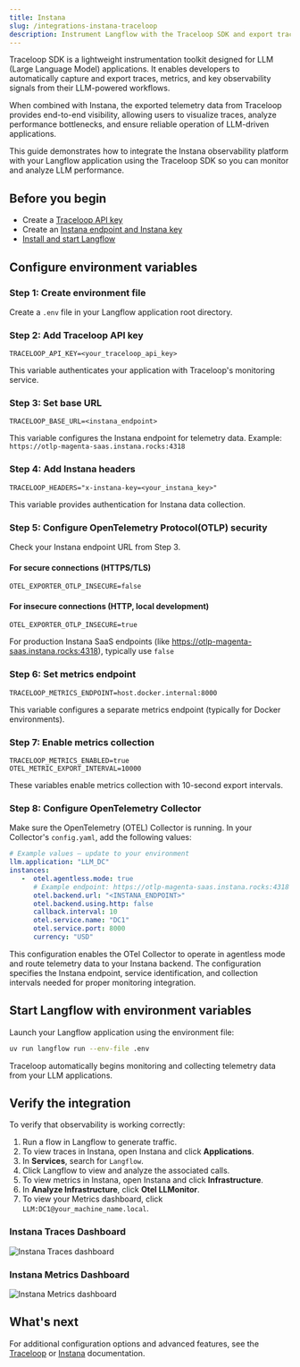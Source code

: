 ```yaml
---
title: Instana
slug: /integrations-instana-traceloop
description: Instrument Langflow with the Traceloop SDK and export traces and metrics to Instana using OpenTelemetry.
---
```


Traceloop SDK is a lightweight instrumentation toolkit designed for LLM (Large Language Model) applications. It enables developers to automatically capture and export traces, metrics, and key observability signals from their LLM-powered workflows.

When combined with Instana, the exported telemetry data from Traceloop provides end-to-end visibility, allowing users to visualize traces, analyze performance bottlenecks, and ensure reliable operation of LLM-driven applications.

This guide demonstrates how to integrate the Instana observability platform with your Langflow application using the Traceloop SDK so you can monitor and analyze LLM performance.

## Before you begin

- Create a [Traceloop API key](https://app.traceloop.com/settings/api-key)
- Create an [Instana endpoint and Instana key](https://www.ibm.com/docs/en/instana-observability/1.0.302)
- [Install and start Langflow](/get-started-installation)

## Configure environment variables

### Step 1: Create environment file
Create a `.env` file in your Langflow application root directory.

### Step 2: Add Traceloop API key
```dotenv
TRACELOOP_API_KEY=<your_traceloop_api_key>
```
This variable authenticates your application with Traceloop's monitoring service.

### Step 3: Set base URL
```dotenv
TRACELOOP_BASE_URL=<instana_endpoint>
```
This variable configures the Instana endpoint for telemetry data. Example: `https://otlp-magenta-saas.instana.rocks:4318`

### Step 4: Add Instana headers
```dotenv
TRACELOOP_HEADERS="x-instana-key=<your_instana_key>"
```
This variable provides authentication for Instana data collection.

### Step 5: Configure OpenTelemetry Protocol(OTLP) security
Check your Instana endpoint URL from Step 3.
#### For secure connections (HTTPS/TLS)
```dotenv
OTEL_EXPORTER_OTLP_INSECURE=false
```

#### For insecure connections (HTTP, local development)
```dotenv
OTEL_EXPORTER_OTLP_INSECURE=true
```
For production Instana SaaS endpoints (like https://otlp-magenta-saas.instana.rocks:4318), typically use `false`

### Step 6: Set metrics endpoint
```dotenv
TRACELOOP_METRICS_ENDPOINT=host.docker.internal:8000
```
This variable configures a separate metrics endpoint (typically for Docker environments).

### Step 7: Enable metrics collection
```dotenv
TRACELOOP_METRICS_ENABLED=true
OTEL_METRIC_EXPORT_INTERVAL=10000
```
These variables enable metrics collection with 10-second export intervals.

### Step 8: Configure OpenTelemetry Collector
Make sure the OpenTelemetry (OTEL) Collector is running. In your Collector's `config.yaml`, add the following values:

```yaml
# Example values — update to your environment
llm.application: "LLM_DC"
instances:
   -  otel.agentless.mode: true
      # Example endpoint: https://otlp-magenta-saas.instana.rocks:4318
      otel.backend.url: "<INSTANA_ENDPOINT>"
      otel.backend.using.http: false
      callback.interval: 10
      otel.service.name: "DC1"
      otel.service.port: 8000
      currency: "USD"
```

This configuration enables the OTel Collector to operate in agentless mode and route telemetry data to your Instana backend. The configuration specifies the Instana endpoint, service identification, and collection intervals needed for proper monitoring integration.

## Start Langflow with environment variables

Launch your Langflow application using the environment file:
```bash
uv run langflow run --env-file .env
```

Traceloop automatically begins monitoring and collecting telemetry data from your LLM applications.

## Verify the integration

To verify that observability is working correctly:

1. Run a flow in Langflow to generate traffic.
2. To view traces in Instana, open Instana and click **Applications**.
3. In **Services**, search for `Langflow`.
4. Click Langflow to view and analyze the associated calls.
5. To view metrics in Instana, open Instana and click **Infrastructure**.
6. In **Analyze Infrastructure**, click **Otel LLMonitor**.
7. To view your Metrics dashboard, click `LLM:DC1@your_machine_name.local`.

### Instana Traces Dashboard
![Instana Traces dashboard](/img/instana-traces-dashboard.png)

### Instana Metrics Dashboard
![Instana Metrics dashboard](/img/instana-metrics-dashboard.png)

## What's next

For additional configuration options and advanced features, see the [Traceloop](https://www.traceloop.com/docs/introduction) or [Instana](https://www.ibm.com/docs/en/instana-observability/current) documentation.
